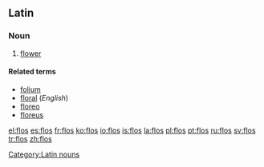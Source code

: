 ==Latin==
===Noun===
{{la-noun|flōs|floris|flōris|m|second}}

# [[flower]]

====Related terms====
*[[folium]]
*[[floral]] (''English'')
*[[floreo]]
*[[floreus]]

[[Category:Latin nouns]]

[[el:flos]]
[[es:flos]]
[[fr:flos]]
[[ko:flos]]
[[io:flos]]
[[is:flos]]
[[la:flos]]
[[pl:flos]]
[[pt:flos]]
[[ru:flos]]
[[sv:flos]]
[[tr:flos]]
[[zh:flos]]